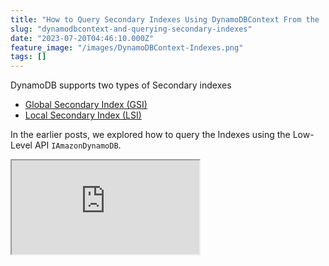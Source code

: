 ```yaml
---
title: "How to Query Secondary Indexes Using DynamoDBContext From the .NET SDK?"
slug: "dynamodbcontext-and-querying-secondary-indexes"
date: "2023-07-20T04:46:10.000Z"
feature_image: "/images/DynamoDBContext-Indexes.png"
tags: []
---
```


DynamoDB supports two types of Secondary indexes

*   [Global Secondary Index (GSI)](__GHOST_URL__/blog/dynamodb-global-secondary-index-gsi/)
*   [Local Secondary Index (LSI)](__GHOST_URL__/blog/local-secondary-index-dynamodb/)

In the earlier posts, we explored how to query the Indexes using the Low-Level API `IAmazonDynamoDB`.

<iframe src="https://www.youtube.com/embed/tVTMiaXTudc?feature=oembed" />

In this blog let's learn how we can query the Index using the High-Level API, `IDynamoDBContext`.

_This article is sponsored by AWS and is part of my [AWS Series](__GHOST_URL__/tag/aws/)._

The High-Level API does have limitations with the way it can interact with the Index and often for more advanced level functionalities, you will need to switch down to the Low-Level API for querying.

Check out the blog post below to learn how you can query data from DynamoDB using the .NET SDK.

[

5 Ways To Query Data From Amazon DynamoDB using .NET

Querying is an essential operation in DynamoDB. It allows you to filter and select items in your database based on your application and user needs. When moving over to DynamoDB from more traditional relational databases like SQL Server, you must understand the different ways you can retrieve data…

![](/images/logo-512x512.png)Rahul NathRahul Pulikkot Nath

![](/images/DynamoDB-Querying-new.png)

](__GHOST_URL__/blog/dynamodb-querying-dotnet/)

DynamoDBContext QueryAsync and Indexes
--------------------------------------

The `IDynamoDBContext` has the `QueryAsync` method, which is used to query objects from DynamoDB.

It supports passing in additional configuration via the optional`DynamoDBOperationConfig` object.

The `DynamoDBOperationConfig` has a property `IndexName`, to specify the name of the Index to run the query on. This is an optional field, and if not specified the query operation is performed on the base table.

Querying any of the Indexes, Global Secondary Index, or Local Secondary Index, using the High-Level API works the same, as shown below.

    [HttpGet("dynamodbcontext-query-index")]
    public async Task<IEnumerable<WeatherForecastListItem>> QueryGSIIndexUsingDynamoDBContext(DateTime dateTime)
    {
        return await _dynamoDbContext
            .QueryAsync<WeatherForecastListItem>(
                dateTime.Date,
                new DynamoDBOperationConfig()
                {
                    IndexName = "Date-CityName-with-Temp-index",
                    OverrideTableName = nameof(WeatherForecast)
                })
            .GetRemainingAsync();
    }

All you need to do is to specify the `IndexName` as part of the `DynamoDBOperationConfig`.

You can specify the table name via the `OverriderTableName` property or use the `DynamoDBTable` attribute. Check out the [.NET DynamoDB SDK: Understanding Table Name Conventions and DynamoDBTable Attribute](__GHOST_URL__/blog/dynamodb-net-table/) to learn more.

DynamoDBContext LoadAsync and Indexes
-------------------------------------

The `DynamoDBContext` has the `LoadAsync` method that is used to load a specific item from the DynamoDB table.

Even though the method syntax supports passing in the same `DynamoDBOperationConfig`, it does not work for the `LoadAsync` method.

The primary key values must be unique on a DynamoDB table. However, within an Index, the key values can be duplicated.

💡

_In a DynamoDB table, each key value must be unique. However, the key values in a Global Secondary Index do not need to be unique_

Trying to load a specific item given a set of keys, does not make sense on an Index for this same reason. Since you can get back more than one item

Because of the same reason the `LoadAsync` method, even though it supports the same `DynamoDBOperatrionConfig` object, it ignores the `IndexName` property. The query runs on the base table using its primary keys.

This is a bad design from the SDK side, supporting the same operation configuration for both `Load` and `Query` methods. There is an existing issue for this and you can [track it here for more details.](https://github.com/aws/aws-sdk-net/issues/1748)